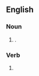 {{also|longhauls|long hauls}}

==English==

===Noun===
{{head|en|noun form}}

# {{plural of|long-haul|lang=en}}.

===Verb===
{{head|en|verb form}}

# {{en-third-person singular of|long-haul}}